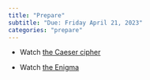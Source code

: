 ```yaml
---
title: "Prepare"
subtitle: "Due: Friday April 21, 2023"
categories: "prepare"
---
```


-   Watch [the Caeser cipher](https://www.youtube.com/watch?v=sMOZf4GN3oc)

-   Watch [the Enigma](https://www.youtube.com/watch?v=G2_Q9FoD-oQ)
